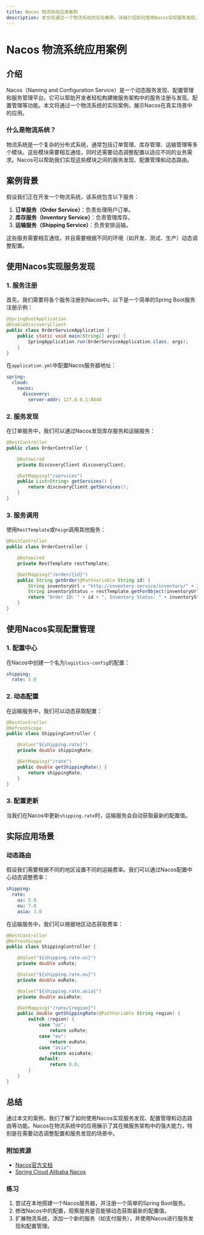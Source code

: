 ```yaml
---
title: Nacos 物流系统应用案例
description: 本文将通过一个物流系统的实际案例，详细介绍如何使用Nacos实现服务发现、配置管理和动态路由等功能，帮助初学者理解Nacos的核心概念及其应用场景。
---
```


# Nacos 物流系统应用案例

## 介绍

Nacos（Naming and Configuration Service）是一个动态服务发现、配置管理和服务管理平台。它可以帮助开发者轻松构建微服务架构中的服务注册与发现、配置管理等功能。本文将通过一个物流系统的实际案例，展示Nacos在真实场景中的应用。

### 什么是物流系统？

物流系统是一个复杂的分布式系统，通常包括订单管理、库存管理、运输管理等多个模块。这些模块需要相互通信，同时还需要动态调整配置以适应不同的业务需求。Nacos可以帮助我们实现这些模块之间的服务发现、配置管理和动态路由。

## 案例背景

假设我们正在开发一个物流系统，该系统包含以下服务：

1. **订单服务（Order Service）**：负责处理用户订单。
2. **库存服务（Inventory Service）**：负责管理库存。
3. **运输服务（Shipping Service）**：负责安排运输。

这些服务需要相互通信，并且需要根据不同的环境（如开发、测试、生产）动态调整配置。

## 使用Nacos实现服务发现

### 1. 服务注册

首先，我们需要将各个服务注册到Nacos中。以下是一个简单的Spring Boot服务注册示例：

```java
@SpringBootApplication
@EnableDiscoveryClient
public class OrderServiceApplication {
    public static void main(String[] args) {
        SpringApplication.run(OrderServiceApplication.class, args);
    }
}
```

在`application.yml`中配置Nacos服务器地址：

```yaml
spring:
  cloud:
    nacos:
      discovery:
        server-addr: 127.0.0.1:8848
```

### 2. 服务发现

在订单服务中，我们可以通过Nacos发现库存服务和运输服务：

```java
@RestController
public class OrderController {

    @Autowired
    private DiscoveryClient discoveryClient;

    @GetMapping("/services")
    public List<String> getServices() {
        return discoveryClient.getServices();
    }
}
```

### 3. 服务调用

使用`RestTemplate`或`Feign`调用其他服务：

```java
@RestController
public class OrderController {

    @Autowired
    private RestTemplate restTemplate;

    @GetMapping("/order/{id}")
    public String getOrder(@PathVariable String id) {
        String inventoryUrl = "http://inventory-service/inventory/" + id;
        String inventoryStatus = restTemplate.getForObject(inventoryUrl, String.class);
        return "Order ID: " + id + ", Inventory Status: " + inventoryStatus;
    }
}
```

## 使用Nacos实现配置管理

### 1. 配置中心

在Nacos中创建一个名为`logistics-config`的配置：

```yaml
shipping:
  rate: 5.0
```

### 2. 动态配置

在运输服务中，我们可以动态获取配置：

```java
@RestController
@RefreshScope
public class ShippingController {

    @Value("${shipping.rate}")
    private double shippingRate;

    @GetMapping("/rate")
    public double getShippingRate() {
        return shippingRate;
    }
}
```

### 3. 配置更新

当我们在Nacos中更新`shipping.rate`时，运输服务会自动获取最新的配置值。

## 实际应用场景

### 动态路由

假设我们需要根据不同的地区设置不同的运输费率。我们可以通过Nacos配置中心动态调整费率：

```yaml
shipping:
  rate:
    us: 5.0
    eu: 7.0
    asia: 3.0
```

在运输服务中，我们可以根据地区动态获取费率：

```java
@RestController
@RefreshScope
public class ShippingController {

    @Value("${shipping.rate.us}")
    private double usRate;

    @Value("${shipping.rate.eu}")
    private double euRate;

    @Value("${shipping.rate.asia}")
    private double asiaRate;

    @GetMapping("/rate/{region}")
    public double getShippingRate(@PathVariable String region) {
        switch (region) {
            case "us":
                return usRate;
            case "eu":
                return euRate;
            case "asia":
                return asiaRate;
            default:
                return 0.0;
        }
    }
}
```

## 总结

通过本文的案例，我们了解了如何使用Nacos实现服务发现、配置管理和动态路由等功能。Nacos在物流系统中的应用展示了其在微服务架构中的强大能力，特别是在需要动态调整配置和服务发现的场景中。

### 附加资源

- [Nacos官方文档](https://nacos.io/zh-cn/docs/what-is-nacos.html)
- [Spring Cloud Alibaba Nacos](https://spring.io/projects/spring-cloud-alibaba)

### 练习

1. 尝试在本地搭建一个Nacos服务器，并注册一个简单的Spring Boot服务。
2. 修改Nacos中的配置，观察服务是否能够动态获取最新的配置值。
3. 扩展物流系统，添加一个新的服务（如支付服务），并使用Nacos进行服务发现和配置管理。
